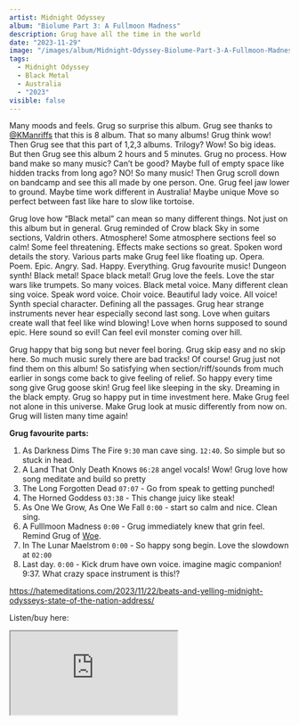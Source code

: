```yaml
---
artist: Midnight Odyssey
album: "Biolume Part 3: A Fullmoon Madness"
description: Grug have all the time in the world
date: "2023-11-29"
image: "/images/album/Midnight-Odyssey-Biolume-Part-3-A-Fullmoon-Madness.jpg"
tags:
  - Midnight Odyssey
  - Black Metal
  - Australia
  - "2023"
visible: false
---
```


Many moods and feels. Grug so surprise this album. Grug see thanks to <a href="https://twitter.com/KManriffs" target="_blank">@KManriffs</a> that this is 8 album. That so many albums! Grug think wow! Then Grug see that this part of 1,2,3 albums. Trilogy? Wow! So big ideas. But then Grug see this album 2 hours and 5 minutes. Grug no process. How band make so many music? Can’t be good? Maybe full of empty space like hidden tracks from long ago? NO! So many music! Then Grug scroll down on bandcamp and see this all made by one person. One. Grug feel jaw lower to ground. Maybe time work different in Australia! Maybe unique Move so perfect between fast like hare to slow like tortoise.

Grug love how “Black metal” can mean so many different things. Not just on this album but in general. Grug reminded of Crow black Sky in some sections, Valdrin others. Atmosphere! Some atmosphere sections feel so calm! Some feel threatening. Effects make sections so great. Spoken word details the story. Various parts make Grug feel like floating up. Opera. Poem. Epic. Angry. Sad. Happy. Everything. Grug favourite music! Dungeon synth! Black metal! Space black metal! Grug love the feels. Love the star wars like trumpets. So many voices. Black metal voice. Many different clean sing voice. Speak word voice. Choir voice. Beautiful lady voice. All voice! Synth special character. Defining all the passages. Grug hear strange instruments never hear especially second last song. Love when guitars create wall that feel like wind blowing! Love when horns supposed to sound epic. Here sound so evil! Can feel evil monster coming over hill.

Grug happy that big song but never feel boring. Grug skip easy and no skip here. So much music surely there are bad tracks! Of course! Grug just not find them on this album! So satisfying when section/riff/sounds from much earlier in songs come back to give feeling of relief. So happy every time song give Grug goose skin! Grug feel like sleeping in the sky. Dreaming in the black empty. Grug so happy put in time investment here. Make Grug feel not alone in this universe. Make Grug look at music differently from now on. Grug will listen many time again!

<b>Grug favourite parts:</b>

1. As Darkness Dims The Fire `9:30` man cave sing. `12:40`. So simple but so stuck in head.
1. A Land That Only Death Knows `06:28` angel vocals! Wow! Grug love how song meditate and build so pretty
1. The Long Forgotten Dead `07:07` - Go from speak to getting punched!
1. The Horned Goddess `03:38` - This change juicy like steak!
1. As One We Grow, As One We Fall `0:00` - start so calm and nice. Clean sing.
1. A Fulllmoon Madness `0:00` - Grug immediately knew that grin feel. Remind Grug of <a href="https://www.gruglistenmusic.com/shrine/woe-legacies-of-frailty" target="_blank">Woe</a>.
1. In The Lunar Maelstrom `0:00` - So happy song begin. Love the slowdown at `02:00`
1. Last day. `0:00` - Kick drum have own voice. imagine magic companion! 9:37. What crazy space instrument is this!?

https://hatemeditations.com/2023/11/22/beats-and-yelling-midnight-odysseys-state-of-the-nation-address/

Listen/buy here:

<iframe
  style={{ border: "0", width: "350px", height: "830px" }}
  src="https://bandcamp.com/EmbeddedPlayer/album=3324878296/size=large/bgcol=333333/linkcol=ffffff/transparent=true/"
  seamless>
  <a href="https://midnightodyssey.bandcamp.com/album/biolume-part-3-a-fullmoon-madness">
    Biolume Part 3 - A Fullmoon Madness by Midnight Odyssey
  </a>
</iframe>
